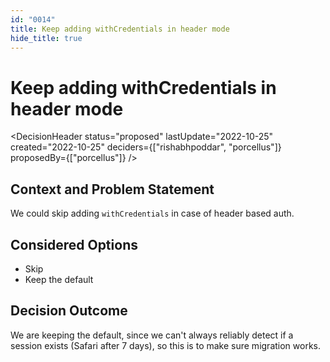 ```yaml
---
id: "0014"
title: Keep adding withCredentials in header mode
hide_title: true
---
```



# Keep adding withCredentials in header mode

<DecisionHeader status="proposed" lastUpdate="2022-10-25" created="2022-10-25" deciders={["rishabhpoddar", "porcellus"]} proposedBy={["porcellus"]} />

## Context and Problem Statement

We could skip adding `withCredentials` in case of header based auth.

## Considered Options

* Skip
* Keep the default

## Decision Outcome

We are keeping the default, since we can't always reliably detect if a session exists (Safari after 7 days), so this is to make sure migration works.
